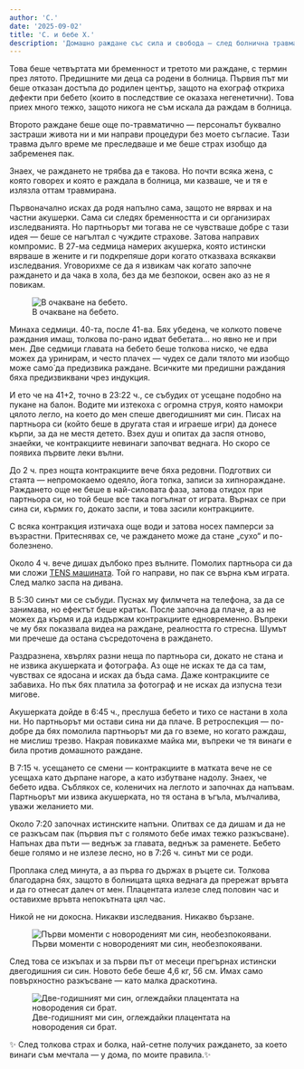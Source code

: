 ```yaml
---
author: 'С.'
date: '2025-09-02'
title: 'С. и бебе Х.'
description: 'Домашно раждане със сила и свобода — след болнична травма'
--- 
```


Това беше четвъртата ми бременност и третото ми раждане, с термин през лятото. Предишните ми деца са родени в болница. Първия път ми беше отказан достъпа до родилен център, защото на ехограф откриха дефекти при бебето (които в последствие се оказаха негенетични). Това приех много тежко, защото никога не съм искала да раждам в болница. 

Второто раждане беше още по-травматично — персоналът буквално застраши живота ни и ми направи процедури без моето съгласие. Тази травма дълго време ме преследваше и ме беше страх изобщо да забременея пак.

Знаех, че раждането не трябва да е такова. Но почти всяка жена, с която говорех и която е раждала в болница, ми казваше, че и тя е излязла оттам травмирана.

Първоначално исках да родя напълно сама, защото не вярвах и на частни акушерки. Сама си следях бременността и си организирах изследванията. Но партньорът ми тогава не се чувстваше добре с тази идея — беше се нагълтал с чуждите страхове. Затова направих компромис. В 27-ма седмица намерих акушерка, която истински вярваше в жените и ги подкрепяше дори когато отказваха всякакви изследвания. Уговорихме се да я извикам чак когато започне раждането и да чака в хола, без да ме безпокои, освен ако аз не я повикам.

<figure>
  <img 
    src="https://i.ibb.co/jkn2XpCc/r0DFC3Dv.jpg" 
    alt="В очакване на бебето." 
  />
  <figcaption> В очакване на бебето. </figcaption>
</figure>


Минаха седмици. 40-та, после 41-ва. Бях убедена, че колкото повече раждания имаш, толкова по-рано идват бебетата… но явно не и при мен. Две седмици главата на бебето беше толкова ниско, че едва можех да уринирам, и често плачех — чудех се дали тялото ми изобщо може само̀ да предизвика раждане. Всичките ми предишни раждания бяха предизвиквани чрез индукция.

И ето че на 41+2, точно в 23:22 ч., се събудих от усещане подобно на пукане на балон. Водите ми изтекоха с огромна струя, която намокри цялото легло, на което до мен спеше двегодишният ми син. Писах на партньора си (който беше в другата стая и играеше игри) да донесе кърпи, за да не местя детето. Взех душ и опитах да заспя отново, знаейки, че контракциите невинаги започват веднага. Но скоро се появиха първите леки вълни.

До 2 ч. през нощта контракциите вече бяха редовни. Подготвих си стаята — непромокаемо одеяло, йога топка, записи за хипнораждане. Раждането още не беше в най-силовата фаза, затова отидох при партньора си, но той беше все така погълнат от играта. Върнах се при сина си, кърмих го, докато заспи, и това засили контракциите.

С всяка контракция изтичаха още води и затова носех памперси за възрастни. Притеснявах се, че раждането може да стане „сухо“ и по-болезнено.

Около 4 ч. вече дишах дълбоко през вълните. Помолих партньора си да ми сложи [TENS машината](https://www.nhs.uk/tests-and-treatments/transcutaneous-electrical-nerve-stimulation-tens/). Той го направи, но пак се върна към играта. След малко заспа на дивана.

В 5:30 синът ми се събуди. Пуснах му филмчета на телефона, за да се занимава, но ефектът беше кратък. После започна да плаче, а аз не можех да кърмя и да издържам контракциите едновременно. Въпреки че му бях показвала видеа на раждане, реалността го стресна. Шумът ми пречеше да остана съсредоточена в раждането.

Раздразнена, хвърлях разни неща по партньора си, докато не стана и не извика акушерката и фотографа. Аз още не исках те да са там, чувствах се ядосана и исках да бъда сама. Даже контракциите се забавиха. Но пък бях платила за фотограф и не исках да изпусна тези мигове.

Акушерката дойде в 6:45 ч., преслуша бебето и тихо се настани в хола ни. Но партньорът ми остави сина ни да плаче. В ретроспекция — по-добре да бях помолила партньорът ми да го вземе, но когато раждаш, не мислиш трезво. Накрая повикахме майка ми, въпреки че тя винаги е била против домашното раждане.

В 7:15 ч. усещането се смени — контракциите в матката вече не се усещаха като дърпане нагоре, а като избутване надолу. Знаех, че бебето идва. Съблякох се, коленичих на леглото и започнах да напъвам. Партньорът ми извика акушерката, но тя остана в ъгъла, мълчалива, уважи желанието ми.

Около 7:20 започнах истинските напъни. Опитвах се да дишам и да не се разкъсам пак (първия път с голямото бебе имах тежко разкъсване). Напънах два пъти — веднъж за главата, веднъж за раменете. Бебето беше голямо и не излезе лесно, но в 7:26 ч. синът ми се роди.

Проплака след минута, а аз първа го държах в ръцете си. Толкова благодарна бях, защото в болницата щяха веднага да прережат връвта и да го отнесат далеч от мен. Плацентата излезе след половин час и оставихме връвта непокътната цял час.

Никой не ни докосна. Никакви изследвания. Никакво бързане.

<figure>
  <img 
    src="https://i.ibb.co/sddxbpD3/Uva-3wiY.jpg" 
    alt="Първи моменти с новороденият ми син, необезпокоявани." 
  />
  <figcaption> Първи моменти с новороденият ми син, необезпокоявани. </figcaption>
</figure>


След това се изкъпах и за първи път от месеци прегърнах истински двегодишния си син. Новото бебе беше 4,6 кг, 56 см. Имах само повърхностно разкъсване — като малка драскотина.

<figure>
  <img 
    src="https://i.ibb.co/mVnCcRxL/FkWGcAL0.jpg" 
    alt="Две-годишният ми син, оглеждайки плацентата на новородения си брат." 
  />
  <figcaption> Две-годишният ми син, оглеждайки плацентата на новородения си брат. </figcaption>
</figure>

✨ След толкова страх и болка, най-сетне получих раждането, за което винаги съм мечтала — у дома, по моите правила.✨